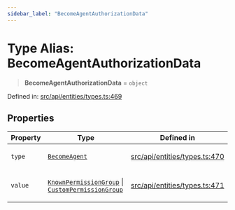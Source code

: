 ```yaml
---
sidebar_label: "BecomeAgentAuthorizationData"
---
```


# Type Alias: BecomeAgentAuthorizationData

> **BecomeAgentAuthorizationData** = `object`

Defined in: [src/api/entities/types.ts:469](https://github.com/PolymeshAssociation/polymesh-sdk/blob/bee6a2fe7a8ce5db42a6982e793782182cde2153/src/api/entities/types.ts#L469)

## Properties

<table>
<thead>
<tr>
<th>Property</th>
<th>Type</th>
<th>Defined in</th>
</tr>
</thead>
<tbody>
<tr>
<td>

<a id="type"></a> `type`

</td>
<td>

[`BecomeAgent`](../enumerations/AuthorizationType.mdx#becomeagent)

</td>
<td>

[src/api/entities/types.ts:470](https://github.com/PolymeshAssociation/polymesh-sdk/blob/bee6a2fe7a8ce5db42a6982e793782182cde2153/src/api/entities/types.ts#L470)

</td>
</tr>
<tr>
<td>

<a id="value"></a> `value`

</td>
<td>

[`KnownPermissionGroup`](KnownPermissionGroup.mdx) \| [`CustomPermissionGroup`](CustomPermissionGroup.mdx)

</td>
<td>

[src/api/entities/types.ts:471](https://github.com/PolymeshAssociation/polymesh-sdk/blob/bee6a2fe7a8ce5db42a6982e793782182cde2153/src/api/entities/types.ts#L471)

</td>
</tr>
</tbody>
</table>
